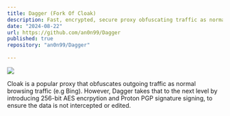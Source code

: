 ```yaml
---
title: Dagger (Fork Of Cloak)
description: Fast, encrypted, secure proxy obfuscating traffic as normal browsing traffic
date: "2024-08-22"
url: https://github.com/an0n99/Dagger
published: true
repository: "an0n99/Dagger"
  
---
```



 [![](public/dagger)](https://github.com/an0n99/Dagger) 

Cloak is a popular proxy that obfuscates outgoing traffic as normal browsing traffic (e.g Bing). However, Dagger takes that to the next level by introducing 256-bit AES encrpytion and Proton PGP signature signing, to ensure the data is not intercepted or edited.
